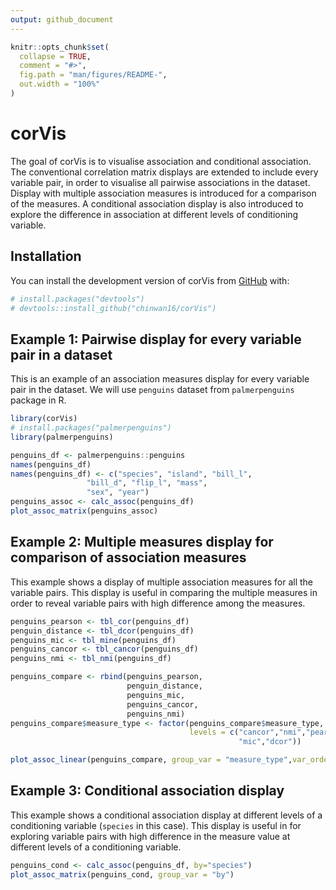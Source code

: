 ```yaml
---
output: github_document
---
```


<!-- README.md is generated from README.Rmd. Please edit that file -->

```r
knitr::opts_chunk$set(
  collapse = TRUE,
  comment = "#>",
  fig.path = "man/figures/README-",
  out.width = "100%"
)
```

# corVis

<!-- badges: start -->
<!-- badges: end -->

The goal of corVis is to visualise association and conditional association.
The conventional correlation matrix displays are extended to include every 
variable pair, in order to visualise all pairwise associations in the dataset.
Display with multiple association measures is introduced for a comparison of the measures.
A conditional association display is also introduced to explore the difference in association
at different levels of conditioning variable.



## Installation

You can install the development version of corVis from [GitHub](https://github.com/) with:

``` r

# install.packages("devtools")
# devtools::install_github("chinwan16/corVis")
```

## Example 1: Pairwise display for every variable pair in a dataset

This is an example of an association measures display for every variable pair in the dataset.
We will use `penguins` dataset from `palmerpenguins` package in R.

```r
library(corVis)
# install.packages("palmerpenguins")
library(palmerpenguins)

penguins_df <- palmerpenguins::penguins
names(penguins_df)
names(penguins_df) <- c("species", "island", "bill_l",
                 "bill_d", "flip_l", "mass",
                 "sex", "year")
penguins_assoc <- calc_assoc(penguins_df)
plot_assoc_matrix(penguins_assoc)

```

## Example 2: Multiple measures display for comparison of association measures

This example shows a display of multiple association measures for all the 
variable pairs. This display is useful in comparing the multiple measures in 
order to reveal variable pairs with high difference among the measures.

```r
penguins_pearson <- tbl_cor(penguins_df)
penguin_distance <- tbl_dcor(penguins_df)
penguins_mic <- tbl_mine(penguins_df)
penguins_cancor <- tbl_cancor(penguins_df)
penguins_nmi <- tbl_nmi(penguins_df)

penguins_compare <- rbind(penguins_pearson, 
                          penguin_distance, 
                          penguins_mic, 
                          penguins_cancor,
                          penguins_nmi)
penguins_compare$measure_type <- factor(penguins_compare$measure_type,
                                        levels = c("cancor","nmi","pearson",
                                                   "mic","dcor"))

plot_assoc_linear(penguins_compare, group_var = "measure_type",var_order = "max_diff")

```

## Example 3: Conditional association display 

This example shows a conditional association display at different levels of 
a conditioning variable (`species` in this case).
This display is useful in for exploring variable pairs with high difference in the 
measure value at different levels of a conditioning variable.
```r
penguins_cond <- calc_assoc(penguins_df, by="species")
plot_assoc_matrix(penguins_cond, group_var = "by")
```

